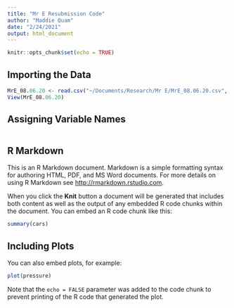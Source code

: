 ```yaml
---
title: "Mr E Resubmission Code"
author: "Maddie Quam"
date: "2/24/2021"
output: html_document
---
```


```r
knitr::opts_chunk$set(echo = TRUE)
```
## Importing the Data
```r
MrE_08.06.20 <- read.csv("~/Documents/Research/Mr E/MrE_08.06.20.csv", na.strings="N/A")
View(MrE_08.06.20)
```
## Assigning Variable Names
```r

```





## R Markdown

This is an R Markdown document. Markdown is a simple formatting syntax for authoring HTML, PDF, and MS Word documents. For more details on using R Markdown see <http://rmarkdown.rstudio.com>.

When you click the **Knit** button a document will be generated that includes both content as well as the output of any embedded R code chunks within the document. You can embed an R code chunk like this:

```r
summary(cars)
```

## Including Plots

You can also embed plots, for example:

```r
plot(pressure)
```

Note that the `echo = FALSE` parameter was added to the code chunk to prevent printing of the R code that generated the plot.
